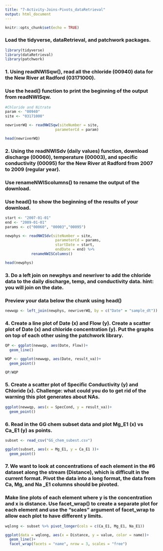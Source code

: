 ```yaml
---
title: "7-Activity-Joins-Pivots_dataRetrieval"
output: html_document
---
```


```r
knitr::opts_chunk$set(echo = TRUE)
```

### Load the tidyverse, dataRetrieval, and patchwork packages.

```r
library(tidyverse)
library(dataRetrieval)
library(patchwork)
```

### 1. Using readNWISqw(), read all the chloride (00940) data for the New River at Radford (03171000).

### Use the head() function to print the beginning of the output from readNWISqw.

```r
#Chloride and Nitrate
param <- "00940"
site <- "03171000"

newriverWQ <- readNWISqw(siteNumber = site, 
                       parameterCd = param) 

head(newriverWQ)
```

### 2. Using the readNWISdv (daily values) function, download discharge (00060), temperature (00003), and specific conductivity (00095) for the New River at Radford from 2007 to 2009 (regular year).

### Use renameNWIScolumns() to rename the output of the download.

### Use head() to show the beginning of the results of your download.

```r
start <- "2007-01-01"
end <- "2009-01-01"
params <- c("00060", "00003","00095")

newphys <- readNWISdv(siteNumber = site, 
                       parameterCd = params, 
                       startDate = start, 
                       endDate = end) %>% 
            renameNWISColumns()

head(newphys)
```

### 3. Do a left join on newphys and newriver to add the chloride data to the daily discharge, temp, and conductivity data. hint: you will join on the date.

### Preview your data below the chunk using head()

```r
newwqp <- left_join(newphys, newriverWQ, by = c("Date" = "sample_dt"))
```

### 4. Create a line plot of Date (x) and Flow (y). Create a scatter plot of Date (x) and chloride concentration (y). Put the graphs on top of each other using the patchwork library.

```r
QP <- ggplot(newwqp, aes(Date, Flow))+
  geom_line()

WQP <- ggplot(newwqp, aes(Date, result_va))+
  geom_point()

QP/WQP

```

### 5. Create a scatter plot of Specific Conductivity (y) and Chloride (x). Challenge: what could you do to get rid of the warning this plot generates about NAs.

```r
ggplot(newwqp, aes(x = SpecCond, y = result_va))+
  geom_point()
```

### 6. Read in the GG chem subset data and plot Mg_E1 (x) vs Ca_E1 (y) as points.

```r

subset <- read_csv("GG_chem_subest.csv")

ggplot(subset, aes(x = Mg_E1, y = Ca_E1 ))+
  geom_point()
```

### 7. We want to look at concentrations of each element in the \#6 dataset along the stream (Distance), which is difficult in the current format. Pivot the data  into a long format, the data from Ca, Mg, and Na \_E1 columns should be pivoted.

### Make line plots of each element where y is the concentration and x is distance. Use facet_wrap() to create a separate plot for each element and use the "scales" argument of facet_wrap to allow each plot to have different y limits.

```r
wqlong <- subset %>% pivot_longer(cols = c(Ca_E1, Mg_E1, Na_E1))

ggplot(data = wqlong, aes(x = Distance, y = value, color = name))+
  geom_line()+
  facet_wrap(facets = "name", nrow = 3, scales = "free")
```
